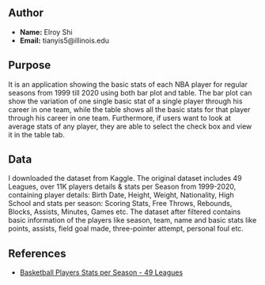 ## Author

- **Name:** Elroy Shi
- **Email:** tianyis5@illinois.edu

## Purpose

It is an application showing the basic stats of each NBA player for regular seasons from 1999 till 2020 using both bar plot and table. The bar plot can show the variation of one single basic stat of a single player through his career in one team, while the table shows all the basic stats for that player through his career in one team. Furthermore, if users want to look at average stats of any player, they are able to select the check box and view it in the table tab. 

## Data

I downloaded the dataset from Kaggle. The original dataset includes 49 Leagues, over 11K players details & stats per Season from 1999-2020, containing player details: Birth Date, Height, Weight, Nationality, High School and stats per season: Scoring Stats, Free Throws, Rebounds, Blocks, Assists, Minutes, Games etc.
The dataset after filtered contains basic information of the players like season, team, name and basic stats like points, assists, field goal made, three-pointer attempt, personal foul etc. 

## References

- [Basketball Players Stats per Season - 49 Leagues](https://www.kaggle.com/datasets/jacobbaruch/basketball-players-stats-per-season-49-leagues)
